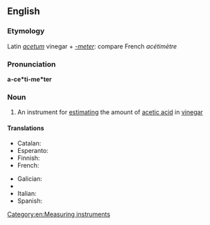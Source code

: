 ==English==

===Etymology===
Latin ''[[acetum]]'' vinegar + ''[[-meter]]'': compare French ''acétimètre''

===Pronunciation===
'''a-ce*ti-me*ter'''

===Noun===
{{en-noun}}

# An instrument for [[estimating]] the amount of [[acetic acid]] in [[vinegar]]

====Translations====
{{trans-top|an instrument}}
* Catalan: {{t-|ca|acetímetre|m}}
* Esperanto: {{t-|eo|acetimetro|xs=Esperanto}}
* Finnish: {{t-|fi|asetometri}}
* French: {{t+|fr|acétimètre|m}}
{{trans-mid}}
* Galician: {{t-|gl|acetímetro|m}}
* {{trreq|de}}
* Italian: {{t-|it|acetimetro|m}}
* Spanish: {{t-|es|acetímetro|m}}
{{trans-bottom}}

[[Category:en:Measuring instruments]]